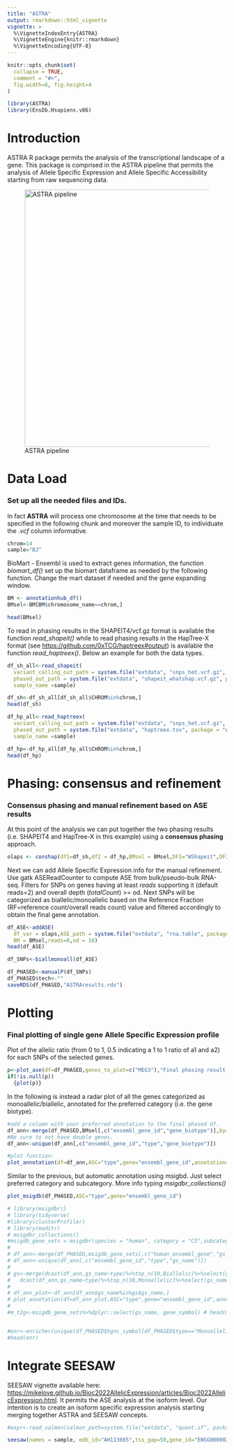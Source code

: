 ```yaml
---
title: "ASTRA"
output: rmarkdown::html_vignette
vignette: >
  %\VignetteIndexEntry{ASTRA}
  %\VignetteEngine{knitr::rmarkdown}
  %\VignetteEncoding{UTF-8}
---
```


```r
knitr::opts_chunk$set(
  collapse = TRUE,
  comment = "#>",
  fig.width=6, fig.height=4
)
```

```r
library(ASTRA)
library(EnsDb.Hsapiens.v86)
```

# Introduction

ASTRA R package permits the analysis of the transcriptional landscape of a gene. This package is comprised in the ASTRA pipeline that permits the analysis of Allele Specific Expression and Allele Specific Accessibility starting from raw sequencing data.

![ASTRA pipeline](images/ASTRA_pipeline.svg){width="590"}

# Data Load

### Set up all the needed files and IDs.

In fact **ASTRA** will process one chromosome at the time that needs to be specified in the following chunk and moreover the sample ID, to individuate the *.vcf* column informative.

```r
chrom=14
sample="BJ"
```

BioMart - Ensembl is used to extract genes information, the function *biomart_df()* set up the biomart dataframe as needed by the following function. Change the mart dataset if needed and the gene expanding window.

```r
BM <- annotationhub_df()
BMsel<-BM[BM$chromosome_name==chrom,]

head(BMsel)
```

To read in phasing results in the SHAPEIT4/vcf.gz format is available the function *read_shapeit()* while to read phasing results in the HapTree-X format (see <https://github.com/0xTCG/haptreex#output>) is available the function *read_haptreex()*. Below an example for both the data types.

```r
df_sh_all<-read_shapeit(
  variant_calling_out_path = system.file("extdata", "snps_het.vcf.gz", package = "ASTRA"),
  phased_out_path = system.file("extdata", "shapeit_whatshap.vcf.gz", package = "ASTRA"),
  sample_name =sample)

df_sh<-df_sh_all[df_sh_all$CHROM%in%chrom,]
head(df_sh)

df_hp_all<-read_haptreex(
  variant_calling_out_path = system.file("extdata", "snps_het.vcf.gz", package = "ASTRA"),
  phased_out_path = system.file("extdata", "haptreex.tsv", package = "ASTRA"),
  sample_name =sample)

df_hp<-df_hp_all[df_hp_all$CHROM%in%chrom,]
head(df_hp)
```

# Phasing: consensus and refinement

### Consensus phasing and manual refinement based on ASE results

At this point of the analysis we can put together the two phasing results (i.e. SHAPEIT4 and HapTree-X in this example) using a **consensus phasing** approach.

```r
olaps <- conshap(df1=df_sh,df2 = df_hp,BMsel = BMsel,DF1="WShapeit",DF2="HapTreeX")
```

Next we can add Allele Specific Expression info for the manual refinement. Use gatk ASEReadCounter to compute ASE from bulk/pseudo-bulk RNA-seq. Filters for SNPs on genes having at least *reads* supporting it (default reads=2) and overall depth (*totalCount*) \>= od. Next SNPs will be categorized as biallelic/monoallelic based on the Reference Fraction (RF=reference count/overall reads count) value and filtered accordingly to obtain the final gene annotation.

```r
df_ASE<-addASE(
  df_var = olaps,ASE_path = system.file("extdata", "rna.table", package = "ASTRA"),
  BM = BMsel,reads=0,od = 10)
head(df_ASE)

df_SNPs<-biallmonoall(df_ASE)

df_PHASED<-manualP(df_SNPs)
df_PHASED$tech<-""
saveRDS(df_PHASED,"ASTRAresults.rds")
```

# Plotting

### Final plotting of single gene Allele Specific Expression profile

Plot of the allelic ratio (from 0 to 1, 0.5 indicating a 1 to 1 ratio of a1 and a2) for each SNPs of the selected genes.

```r
p<-plot_ase(df=df_PHASED,genes_to_plot=c("MEG3"),"Final phasing result MEG3 gene")
if(!is.null(p))
  {plot(p)}
```

In the following is instead a radar plot of all the genes categorized as monoallelic/biallelic, annotated for the preferred category (i.e. the gene biotype).

```r
#add a column with your preferred annotation to the final phased df. 
df_ann<-merge(df_PHASED,BMsel[,c("ensembl_gene_id","gene_biotype")],by=c("ensembl_gene_id"))
#Be sure to not have double genes.
df_ann<-unique(df_ann[,c("ensembl_gene_id","type","gene_biotype")])

#plot function:
plot_annotation(df=df_ann,ASC="type",gene="ensembl_gene_id",annotation="gene_biotype")
```

Similar to the previous, but automatic annotation using msigbd. Just select preferred category and subcategory. More info typing *msigdbr_collections()*

```r
plot_msigdb(df_PHASED,ASC="type",gene="ensembl_gene_id")

# library(msigdbr)} 
# library(tidyverse) 
#library(clusterProfiler)
# library(maditr) 
# msigdbr_collections() 
#msigdb_gene_sets = msigdbr(species = "human", category = "C5",subcategory = "MF") 
#  
# df_ann<-merge(df_PHASED,msigdb_gene_sets[,c("human_ensembl_gene","gs_name")],by.x=c("ensembl_gene_id"),by.y=c("human_ensembl_gene")) 
# df_ann<-unique(df_ann[,c("ensembl_gene_id","type","gs_name")]) 
#  
# gs<-merge(dcast(df_ann,gs_name~type)%>%top_n(10,Biallelic)%>%select(gs_name), 
#   dcast(df_ann,gs_name~type)%>%top_n(10,Monoallelic)%>%select(gs_name),all=TRUE) 
#  
# df_ann_plot<-df_ann[df_ann$gs_name%in%gs$gs_name,] 
# plot_annotation(df=df_ann_plot,ASC="type",gene="ensembl_gene_id",annotation="gs_name") 
#  
#m_t2g<-msigdb_gene_sets%>%dplyr::select(gs_name, gene_symbol) # head(m_t2g)


#enr<-enricher(unique(df_PHASED$hgnc_symbol[df_PHASED$type=="Monoallelic"]),TERM2GENE=m_t2g, universe=unique(df_PHASED$hgnc_symbol),pvalueCutoff = 0.2,qvalueCutoff = 0.2)  
#head(enr)
```

# Integrate SEESAW

SEESAW vignette available here: <https://mikelove.github.io/Bioc2022AllelicExpression/articles/Bioc2022AllelicExpression.html>. It permits the ASE analysis at the isoform level. Our intention is to create an isoform specific expression analysis starting merging together ASTRA and SEESAW concepts.

```r
#expr<-read_salmon(salmon_path=system.file("extdata", "quant.sf", package = "ASTRA"),txdb=EnsDb.Hsapiens.v86,counts=0)

seesaw(names = sample, edb_id="AH113665",tss_gap=50,gene_id="ENSG00000214548",files="/mnt/projects-2024/ASTRA/ASTRA_bulk_pipeline/results/seesaw/salmon/quant.sf",cellline_id="bj")
```
